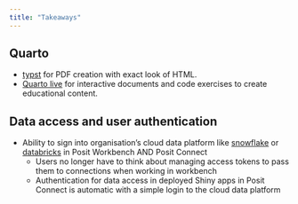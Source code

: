 ```yaml
---
title: "Takeaways"
---
```


## Quarto

-   [typst](https://quarto.org/docs/output-formats/typst.html) for PDF creation with exact look of HTML. 
-   [Quarto live](https://github.com/r-wasm/quarto-live) for interactive documents and code exercises to create educational content.
    
## Data access and user authentication

-   Ability to sign into organisation's cloud data platform like [snowflake](https://www.snowflake.com/en/) or [databricks](https://www.databricks.com/) in Posit Workbench AND Posit Connect
    -   Users no longer have to think about managing access tokens to pass them to connections when working in workbench
    -   Authentication for data access in deployed Shiny apps in Posit Connect is automatic with a simple login to the cloud data platform